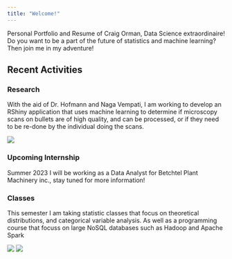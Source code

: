 ```yaml
---
title: "Welcome!"
---
```


Personal Portfolio and Resume of Craig Orman, Data Science extraordinaire! Do you want to be a part of the future of statistics and machine learning? Then join me in my adventure!

## Recent Activities

### Research
With the aid of Dr. Hofmann and Naga Vempati, I am working to develop an RShiny application that uses machine learning to determine if microscopy scans on bullets are of high quality, and can be processed, or if they need to be re-done by the individual doing the scans.

![](./myExperience/Images/csafe-logo.jpg)

### Upcoming Internship
Summer 2023 I will be working as a Data Analyst for Betchtel Plant Machinery inc., stay tuned for more information!

### Classes
This semester I am taking statistic classes that focus on theoretical distributions, and categorical variable analysis. As well as a programming course that focuss on large NoSQL databases such as Hadoop and Apache Spark

![](./ApacheSpark.png) ![](./logit model.png)
